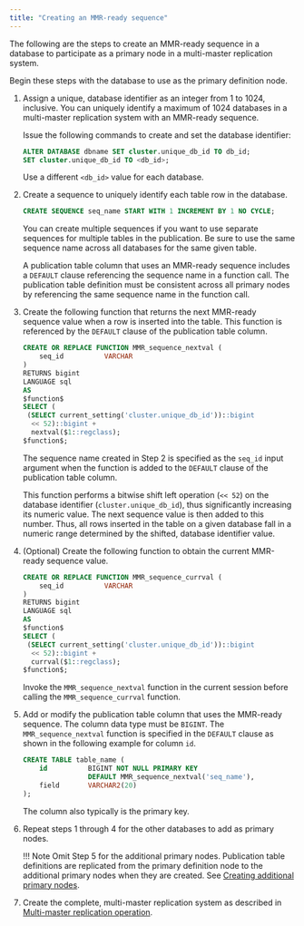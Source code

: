 ```yaml
---
title: "Creating an MMR-ready sequence"
---
```


<div id="create_mmr_ready_sequence" class="registered_link"></div>

The following are the steps to create an MMR-ready sequence in a database to participate as a primary node in a multi-master replication system.

Begin these steps with the database to use as the primary definition node.

1. Assign a unique, database identifier as an integer from 1 to 1024, inclusive. You can uniquely identify a maximum of 1024 databases in a multi-master replication system with an MMR-ready sequence.

   Issue the following commands to create and set the database identifier:

   ```sql
   ALTER DATABASE dbname SET cluster.unique_db_id TO db_id;
   SET cluster.unique_db_id TO <db_id>;
   ```

   Use a different `<db_id>` value for each database.

1. Create a sequence to uniquely identify each table row in the database.

   ```sql
   CREATE SEQUENCE seq_name START WITH 1 INCREMENT BY 1 NO CYCLE;
   ```

   You can create multiple sequences if you want to use separate sequences for multiple tables in the publication. Be sure to use the same sequence name across all databases for the same given table.

   A publication table column that uses an MMR-ready sequence includes a `DEFAULT` clause referencing the sequence name in a function call. The publication table definition must be consistent across all primary nodes by referencing the same sequence name in the function call.

1. Create the following function that returns the next MMR-ready sequence value when a row is inserted into the table. This function is referenced by the `DEFAULT` clause of the publication table column.

   ```sql
   CREATE OR REPLACE FUNCTION MMR_sequence_nextval (
       seq_id          VARCHAR
   )
   RETURNS bigint
   LANGUAGE sql
   AS
   $function$
   SELECT (
    (SELECT current_setting('cluster.unique_db_id'))::bigint
     << 52)::bigint +
     nextval($1::regclass);
   $function$;
   ```

   The sequence name created in Step 2 is specified as the `seq_id` input argument when the function is added to the `DEFAULT` clause of the publication table column.

   This function performs a bitwise shift left operation (``<< 52``) on the database identifier (`cluster.unique_db_id`), thus significantly increasing its numeric value. The next sequence value is then added to this number. Thus, all rows inserted in the table on a given database fall in a numeric range determined by the shifted, database identifier value.

1. (Optional) Create the following function to obtain the current MMR-ready sequence value.

   ```sql
   CREATE OR REPLACE FUNCTION MMR_sequence_currval (
       seq_id          VARCHAR
   )
   RETURNS bigint
   LANGUAGE sql
   AS
   $function$
   SELECT (
    (SELECT current_setting('cluster.unique_db_id'))::bigint
     << 52)::bigint +
     currval($1::regclass);
   $function$;
   ```

   Invoke the `MMR_sequence_nextval` function in the current session before calling the `MMR_sequence_currval` function.

1. Add or modify the publication table column that uses the MMR-ready sequence. The column data type must be `BIGINT`. The `MMR_sequence_nextval` function is specified in the `DEFAULT` clause as shown in the following example for column `id`.

   ```sql
   CREATE TABLE table_name (
       id          BIGINT NOT NULL PRIMARY KEY
                   DEFAULT MMR_sequence_nextval('seq_name'),
       field       VARCHAR2(20)
   );
   ```

   The column also typically is the primary key.

1. Repeat steps 1 through 4 for the other databases to add as primary nodes.

   !!! Note
       Omit Step 5 for the additional primary nodes. Publication table definitions are replicated from the primary definition node to the additional primary nodes when they are created. See [Creating additional primary nodes](../../03_creating_primary_nodes/#creating_primary_nodes).

1. Create the complete, multi-master replication system as described in [Multi-master replication operation](../../#mmr_operation).
